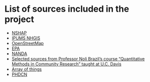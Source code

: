 # List of sources included in the project

-   [NSHAP](https://www.icpsr.umich.edu/web/NACDA/studies/34921#)\
-   [IPUMS NHGIS](https://www.nhgis.org/)\
-   [OpenStreetMap](https://www.openstreetmap.org/#map=6/40.007/-2.488)\
-   [EPA](https://www.epa.gov/data)
-   [NANDA](https://www.icpsr.umich.edu/web/ICPSR/series/1920)
- [Selected sources from Professor Noli Brazil's course "Quantitative Methods in Community Research" taught at U.C. Davis](https://crd150.github.io/ndata.html)  
- [Array of things](https://arrayofthings.github.io/)
- [PHDCN](https://www.icpsr.umich.edu/web/pages/NACJD/guides/phdcn/index.html)



